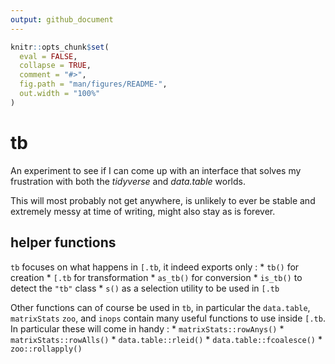 ```yaml
---
output: github_document
---
```


<!-- README.md is generated from README.Rmd. Please edit that file -->

```r
knitr::opts_chunk$set(
  eval = FALSE,
  collapse = TRUE,
  comment = "#>",
  fig.path = "man/figures/README-",
  out.width = "100%"
)
```
# tb

An experiment to see if I can come up with an interface that
solves my frustration with both the *tidyverse* and *data.table* worlds.

This will most probably not get anywhere, is unlikely to ever be stable and 
extremely messy at time of writing, might also stay as is forever.

## helper functions

`tb` focuses on what happens in `[.tb`, it indeed exports only :
* `tb()` for creation
* `[.tb` for transformation
* `as_tb()` for conversion
* `is_tb()` to detect the `"tb"` class
* `s()` as a selection utility to be used in `[.tb`

Other functions can of course be used in `tb`, in particular the
`data.table`, `matrixStats` `zoo`, and `inops` contain many useful functions to use
inside `[.tb`. In particular these will come in handy : 
* `matrixStats::rowAnys()`
* `matrixStats::rowAlls()`
* `data.table::rleid()`
* `data.table::fcoalesce()`
* `zoo::rollapply()`


